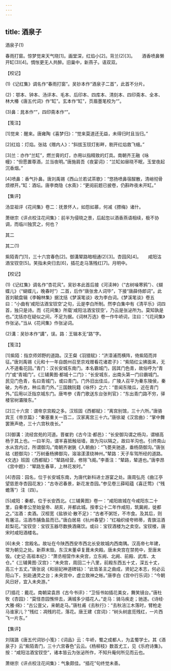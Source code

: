 ```yaml
---
---
---
```

title: 酒泉子
---



酒泉子(1)


春雨打窗。惊梦觉来天气晓[1]。画堂深，红焰小[2]。背兰(2)[3]。　　酒香喷鼻懒开缸(3)[4]。惆怅更无人共醉。旧巢中，新燕子。语双双。





【校记】


(1)《记红集》调名作“春雨打窗”。吴钞本作“酒泉子二首”，此首不分片。

(2)：鄂本、钟本、汤评本、毛本、后印本、四库本、清刻本、四印斋本、全本、林大椿《唐五代词》作“缸”。玄本作“缸”，页眉墨笔校为“”。

(3)鼻：晁本作“”，四印斋本作“”。





【笺注】


[1]觉来：醒来。唐雍陶《喜梦归》：“觉来莫道还无益，未得归时且当归。”

[2]红焰：灯焰。张祜《赠内人》：“斜拔玉钗灯影畔，剔开红焰救飞蛾。”

[3]兰：亦作“兰缸”，燃兰膏的灯，亦用以指精致的灯具。南朝齐王融《咏幔》：“但愿置尊酒，兰当夜明。”唐施肩吾《夜宴词》：“兰缸如昼晓不眠，玉堂夜起沉香烟。”

[4]喷鼻：香气扑鼻。唐刘禹锡《西山兰若试茶歌》：“悠扬喷鼻宿酲散，清峭彻骨烦襟开。”缸：酒坛。唐李商隐《水斋》：“更阅前题已披卷，仍斟昨夜未开缸。”





【集评】


汤显祖评《花间集》卷二：抚景怀人，如怨如慕，何减《摽梅》诸什。

萧继宗《评点校注花间集》：前半为侵晓之景，后起忽以酒香燕语相续，极不协调，而临川独赏之，何也？





其二

其二(1)


紫陌青门[1]，三十六宫春色[2]。御溝辇路暗相通(2)[3]。杏园风[4]。　　咸阳沽酒宝钗空[5]。笑指未央归去[6]，插花走马落残红[7]。月明中。





【校记】


(1)《记红集》调名作“杏花风”。吴钞本此首后接《河渎神》（“古树噪寒鸦”）、《蝴蝶儿》（“蝴蝶儿，晚春时”）二首，后作“唐张舍人词毕”，下接“唐薛侍郎词”。此首刘毓盘辑《李翰林集》据沈括《梦溪笔谈》收为李白词。《梦溪笔谈》卷五曰：“小曲有‘咸阳沽酒宝钗空’之句，云是李白所制。然李白集中有《清平乐》词四首，独只是诗。而《花间集》所载‘咸阳沽酒宝钗空’，乃云是张泌所为。莫知孰是也。”沈括亦在疑似之间，不足为据。《词林万选》卷一作牛峤词，注曰：“《花间集》作张泌。”当从《花间集》作张泌词。

(2)溝：吴钞本作“講”，误。路：王辑本无“路”字。





【笺注】


[1]紫陌：指京师郊野的道路。汉王粲《羽猎赋》：“济漳浦而横阵，倚紫陌而并征。”唐刘禹锡《元和十一年自朗州召至京戏赠看花诸君子》：“紫陌红尘拂面来，无人不道看花回。”青门：汉长安城东南门。本名霸城门，因其门色青，故俗呼为“青门”或“青城门”。《三辅黄图·都城十二门》：“长安城东，出南头第一门曰霸城门。民见门色青，名曰青城门，或曰青门。门外旧出佳瓜，广陵人召平为秦东陵侯，秦破，为布衣，种瓜青门外。”三国魏阮籍《咏怀》之六：“昔闻东陵瓜，近在青门外。”后用以泛指京城东门。唐岑参《青门歌送东台张判官》：“东出青门路不穷，驿楼官树灞陵东。”

[2]三十六宫：谓帝京宫殿之多。汉班固《西都赋》：“离宫别馆，三十六所。”唐骆宾王《帝京篇》：“秦塞重关一百二，汉家离宫三十六。”唐徐凝《汉宫曲》：“掌中舞罢箫声绝，三十六宫秋夜长。”

[3]御溝：流经宫苑的河道。晋崔豹《古今注·都邑》：“长安御沟谓之杨沟，谓植高杨于其上也。一曰羊沟，谓羊喜抵触垣墙，故为沟以隔之，故曰羊沟也。引终南山水从宫内过，所谓御沟。”南朝齐谢朓《入朝曲》：“飞甍夹驰道，垂杨荫御沟。”唐张祜《题御沟》：“万树垂杨拂御沟，溶溶漾漾绕神州。”辇路：天子车驾所经的道路。《文选》班固《西都赋》：“辇路经营，修除飞阁。”李善注：“辇路，辇道也。”唐李昂《宫中题》：“辇路生春草，上林花发时。”

[4]杏园：园名，位于长安城东南，为唐代新科进士游宴之处。唐周弘亮《曲江亭望慈恩寺杏园花发》：“古寺迟春景，新花发杏园。”参见卷三薛昭蕴《喜迁莺》（“残蟾落”）注〔四〕。

[5]咸阳：秦都，位于长安西北。《三辅黄图》卷一：“咸阳故城在今咸阳东二十里，自秦孝公至始皇帝、胡亥，并都此城。按孝公十二年作咸阳，筑冀阙，徙都之。”沽酒：卖酒。汉桓宽《盐铁论·散不足》：“古者不粥饪，不市食。及其后，则有屠沽，沽酒市脯鱼盐而已。”唐白居易《杭州春望》：“红袖织绫夸柿蒂，青旗沽酒趁梨花。”宝钗空：宝钗玉器尽数换酒痛饮。或曰：宝钗酒楼为之卖空。宝钗楼，唐宋时咸阳酒楼名。

[6]未央：宫殿名。故址在今陕西西安市西北长安故城内西南隅。汉高帝七年建，常为朝见之处。新莽末毁。东汉末董卓复葺未央殿。唐未央宫在禁苑中，至唐末毁。《史记·高祖本纪》：“萧丞相营作未央宫，立东阙、北阙、前殿、武库、太仓。”《三辅黄图·汉宫》：“未央宫，周回二十八里，前殿东西五十丈，深五十丈，高三十五丈。”唐张说《和丽妃神道碑铭》：“此皆圣主之曲成，贤妃之本志，何必云阳山下，别赴通灵之台；未央宫中，虚立致神之帐。”唐李白《宫中行乐词》：“今朝风日好，宜入未央游。”

[7]插花：戴花。南朝梁袁昂《古今书评》：“卫恒书如插花美女，舞笑镜台。”唐杜牧《杏园》：“莫怪杏园憔悴去，满城多少插花人。”走马：骑马疾走；驰逐。《诗经·大雅·绵》：“古公亶父，来朝走马。”唐杜甫《去秋行》：“去秋涪江木落时，臂枪走马谁家儿？”残红：凋残的花，落花。唐王建《宫词》：“树头树底觅残红，一片西飞一片东。”





【集评】


刘瑞潞《唐五代词钞小笺》：《词品》云：牛峤，蜀之成都人，为孟蜀学士。其《酒泉子》云“紫陌青门，三十六宫春色”云云。《杨柳枝》数首尤工，见《乐府诗集》。按：“咸阳沽酒宝钗空”，诸本皆云为张泌所作，不知升庵何所见而云也。

萧继宗《评点校注花间集》：气象颇佳。“插花”句终觉未善。